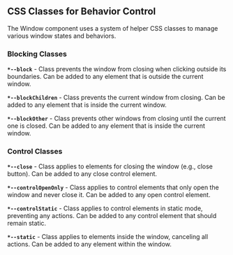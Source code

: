## CSS Classes for Behavior Control

The Window component uses a system of helper CSS classes to manage various window states and behaviors.

### Blocking Classes

**`*--block`** - Class prevents the window from closing when clicking outside its boundaries.
Can be added to any element that is outside the current window.

**`*--blockChildren`** - Class prevents the current window from closing.
Can be added to any element that is inside the current window.

**`*--blockOther`** - Class prevents other windows from closing until the current one is closed.
Can be added to any element that is inside the current window.

### Control Classes

**`*--close`** - Class applies to elements for closing the window (e.g., close button).
Can be added to any close control element.

**`*--controlOpenOnly`** - Class applies to control elements that only open the window and never close it.
Can be added to any open control element.

**`*--controlStatic`** - Class applies to control elements in static mode, preventing any actions.
Can be added to any control element that should remain static.

**`*--static`** - Class applies to elements inside the window, canceling all actions.
Can be added to any element within the window.
